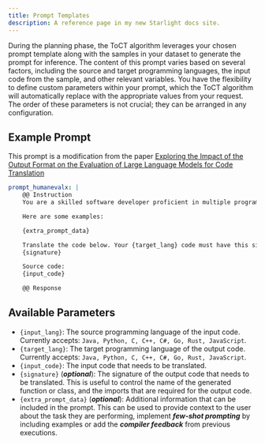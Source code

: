 ---
title: Prompt Templates
description: A reference page in my new Starlight docs site.
---

During the planning phase, the ToCT algorithm leverages your chosen prompt template along with the samples in your dataset to generate the prompt for inference. The content of this prompt varies based on several factors, including the source and target programming languages, the input code from the sample, and other relevant variables. You have the flexibility to define custom parameters within your prompt, which the ToCT algorithm will automatically replace with the appropriate values from your request. The order of these parameters is not crucial; they can be arranged in any configuration.

## Example Prompt
This prompt is a modification from the paper [Exploring the Impact of the Output Format on the Evaluation of
Large Language Models for Code Translation](https://arxiv.org/pdf/2403.17214)

```yaml
prompt_humanevalx: |
    @@ Instruction
    You are a skilled software developer proficient in multiple programming languages. Your task is to re-write the input source code. Below is the input source code written in {input_lang} that you should re-write into {target_lang} programming language. You must respond with the {target_lang} output code only. 

    Here are some examples:

    {extra_prompt_data}

    Translate the code below. Your {target_lang} code must have this signature and include imports.
    {signature}

    Source code:
    {input_code}

    @@ Response
```

## Available Parameters

- `{input_lang}`: The source programming language of the input code. Currently accepts: ```Java, Python, C, C++, C#, Go, Rust, JavaScript```.
- `{target_lang}`: The target programming language of the output code. Currently accepts: ```Java, Python, C, C++, C#, Go, Rust, JavaScript```.
- `{input_code}`: The input code that needs to be translated.
- `{signature}` (***optional***): The signature of the output code that needs to be translated. This is useful to control the name of the generated function or class, and the imports that are required for the output code.
- `{extra_prompt_data}` (***optional***): Additional information that can be included in the prompt. This can be used to provide context to the user about the task they are performing, implement ***few-shot prompting*** by including examples or add the ***compiler feedback*** from previous executions.

